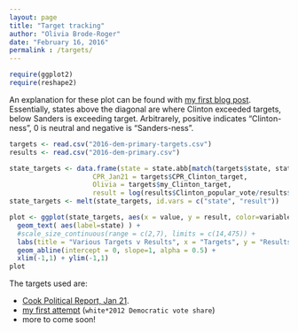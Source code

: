 ```yaml
---
layout: page
title: "Target tracking"
author: "Olivia Brode-Roger"
date: "February 16, 2016"
permalink : /targets/
---
```


```r
require(ggplot2)
require(reshape2)
```

An explanation for these plot can be found with [my first blog post]({% post_url 2016-02-10-targets-v-results %}).
Essentially, states above the diagonal are where Clinton exceeded targets, below Sanders is exceeding target.
Arbitrarely, positive indicates "Clinton-ness", 0 is neutral and negative is "Sanders-ness".

```r
targets <- read.csv("2016-dem-primary-targets.csv")
results <- read.csv("2016-dem-primary.csv")

state_targets <- data.frame(state = state.abb[match(targets$state, state.name)],
                     CPR_Jan21 = targets$CPR_Clinton_target,
                     Olivia = targets$my_Clinton_target,
                     result = log(results$Clinton_popular_vote/results$Sanders_popular_vote))
state_targets <- melt(state_targets, id.vars = c("state", "result"))

plot <- ggplot(state_targets, aes(x = value, y = result, color=variable) ) +
  geom_text( aes(label=state) ) +
  #scale_size_continuous(range = c(2,7), limits = c(14,475)) +
  labs(title = "Various Targets v Results", x = "Targets", y = "Results", size = "Total delegates") +
  geom_abline(intercept = 0, slope=1, alpha = 0.5) +
  xlim(-1,1) + ylim(-1,1)
plot
```

The targets used are:

- [Cook Political Report, Jan 21](http://cookpolitical.com/story/9179).
- [my first attempt]({% post_url 2016-02-15-targets---FiveThirtyEight-edition %}) (`white*2012 Democratic vote share`)
- more to come soon!
